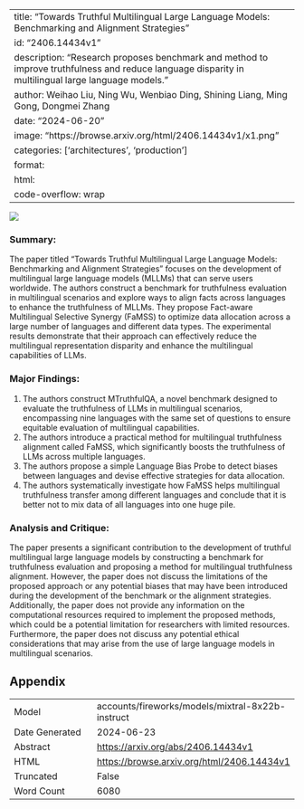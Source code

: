 
---
title: "Towards Truthful Multilingual Large Language Models: Benchmarking and Alignment Strategies"
id: "2406.14434v1"
description: "Research proposes benchmark and method to improve truthfulness and reduce language disparity in multilingual large language models."
author: Weihao Liu, Ning Wu, Wenbiao Ding, Shining Liang, Ming Gong, Dongmei Zhang
date: "2024-06-20"
image: "https://browse.arxiv.org/html/2406.14434v1/x1.png"
categories: ['architectures', 'production']
format:
  html:
    code-overflow: wrap
---

![](https://browse.arxiv.org/html/2406.14434v1/x1.png)

### Summary:

The paper titled "Towards Truthful Multilingual Large Language Models: Benchmarking and Alignment Strategies" focuses on the development of multilingual large language models (MLLMs) that can serve users worldwide. The authors construct a benchmark for truthfulness evaluation in multilingual scenarios and explore ways to align facts across languages to enhance the truthfulness of MLLMs. They propose Fact-aware Multilingual Selective Synergy (FaMSS) to optimize data allocation across a large number of languages and different data types. The experimental results demonstrate that their approach can effectively reduce the multilingual representation disparity and enhance the multilingual capabilities of LLMs.

### Major Findings:

1. The authors construct MTruthfulQA, a novel benchmark designed to evaluate the truthfulness of LLMs in multilingual scenarios, encompassing nine languages with the same set of questions to ensure equitable evaluation of multilingual capabilities.
2. The authors introduce a practical method for multilingual truthfulness alignment called FaMSS, which significantly boosts the truthfulness of LLMs across multiple languages.
3. The authors propose a simple Language Bias Probe to detect biases between languages and devise effective strategies for data allocation.
4. The authors systematically investigate how FaMSS helps multilingual truthfulness transfer among different languages and conclude that it is better not to mix data of all languages into one huge pile.

### Analysis and Critique:

The paper presents a significant contribution to the development of truthful multilingual large language models by constructing a benchmark for truthfulness evaluation and proposing a method for multilingual truthfulness alignment. However, the paper does not discuss the limitations of the proposed approach or any potential biases that may have been introduced during the development of the benchmark or the alignment strategies. Additionally, the paper does not provide any information on the computational resources required to implement the proposed methods, which could be a potential limitation for researchers with limited resources. Furthermore, the paper does not discuss any potential ethical considerations that may arise from the use of large language models in multilingual scenarios.

## Appendix

|          |          |
|----------|----------|
| Model     | accounts/fireworks/models/mixtral-8x22b-instruct       |
| Date Generated     | 2024-06-23       |
| Abstract | [https://arxiv.org/abs/2406.14434v1](https://arxiv.org/abs/2406.14434v1)        |
| HTML     | [https://browse.arxiv.org/html/2406.14434v1](https://browse.arxiv.org/html/2406.14434v1)       |
| Truncated       | False       |
| Word Count       | 6080       |